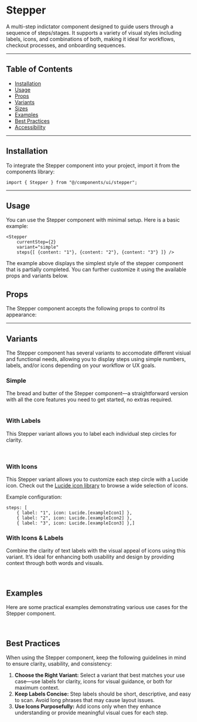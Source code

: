 
<Meta of={StepperStories} />

# Stepper

A multi-step indictator component designed to guide users through a sequence of steps/stages. It supports a variety of visual styles including labels, icons, and combinations of both, making it ideal for workflows, checkout processes, and onboarding sequences.

---

## Table of Contents

- [Installation](#installation)
- [Usage](#usage)
- [Props](#props)
- [Variants](#variants)
- [Sizes](#sizes)
- [Examples](#examples)
- [Best Practices](#best-practices)
- [Accessibility](#accessibility)

---

## Installation

To integrate the Stepper component into your project, import it from the components library:

```tsx
import { Stepper } from "@/components/ui/stepper";
```

---

## Usage

You can use the Stepper component with minimal setup. Here is a basic example:

```tsx
<Stepper
    currentStep={2}
    variant="simple"
    steps{[ {content: "1"}, {content: "2"}, {content: "3"} ]} />
```

<Primary />

The example above displays the simplest style of the stepper component that is partially completed. You can further customize it using the available props and variants below.

## Props

The Stepper component accepts the following props to control its appearance:

<Controls />

---

## Variants

The Stepper component has several variants to accomodate different visiual and functional needs, allowing you to display steps using simple numbers, labels, and/or icons depending on your workflow or UX goals.

### Simple

The bread and butter of the Stepper component—a straightforward version with all the core features you need to get started, no extras required.

# <Story of={StepperStories.UnfinishedStepper} />

# <Story of={StepperStories.Default} />

# <Story of={StepperStories.CompleteStepper} />

### With Labels

This Stepper variant allows you to label each individual step circles for clarity.

<Story of={StepperStories.WithLabels} />

&nbsp;

### With Icons

This Stepper variant allows you to customize each step circle with a Lucide icon. Check out the [Lucide icon library](https://lucide.dev/icons/) to browse a wide selection of icons.

<Story of={StepperStories.WithIcons} />

Example configuration:

```tsx
steps: [
    { label: "1", icon: Lucide.[exampleIcon1] },
    { label: "2", icon: Lucide.[exampleIcon2] },
    { label: "3", icon: Lucide.[exampleIcon3] },]
```

### With Icons & Labels

Combine the clarity of text labels with the visual appeal of icons using this variant. It’s ideal for enhancing both usability and design by providing context through both words and visuals.

<Story of={StepperStories.WithIconsAndLabels} />

&nbsp;

## Examples

Here are some practical examples demonstrating various use cases for the Stepper component.

<Story of={StepperStories.ExampleUsage} />

&nbsp;

## Best Practices

When using the Stepper component, keep the following guidelines in mind to ensure clarity, usability, and consistency:

1. **Choose the Right Variant:** Select a variant that best matches your use case—use labels for clarity, icons for visual guidance, or both for maximum context.
2. **Keep Labels Concise:** Step labels should be short, descriptive, and easy to scan. Avoid long phrases that may cause layout issues.
3. **Use Icons Purposefully:** Add icons only when they enhance understanding or provide meaningful visual cues for each step.
